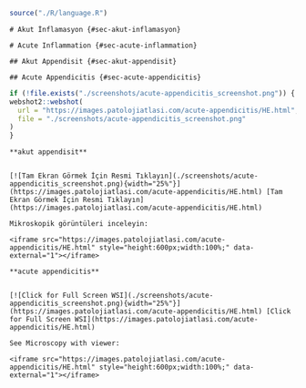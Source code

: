 ```r

source("./R/language.R")

```





```asis

# Akut İnflamasyon {#sec-akut-inflamasyon}

```




```asis

# Acute Inflammation {#sec-acute-inflammation}

```




```asis

## Akut Appendisit {#sec-akut-appendisit}

```




```asis

## Acute Appendicitis {#sec-acute-appendicitis}

```



```r
if (!file.exists("./screenshots/acute-appendicitis_screenshot.png")) {
webshot2::webshot(
  url = "https://images.patolojiatlasi.com/acute-appendicitis/HE.html",
  file = "./screenshots/acute-appendicitis_screenshot.png"
)
}
```






```asis

**akut appendisit**


[![Tam Ekran Görmek İçin Resmi Tıklayın](./screenshots/acute-appendicitis_screenshot.png){width="25%"}](https://images.patolojiatlasi.com/acute-appendicitis/HE.html) [Tam Ekran Görmek İçin Resmi Tıklayın](https://images.patolojiatlasi.com/acute-appendicitis/HE.html)

Mikroskopik görüntüleri inceleyin:

<iframe src="https://images.patolojiatlasi.com/acute-appendicitis/HE.html" style="height:600px;width:100%;" data-external="1"></iframe>

```




```asis

**acute appendicitis**


[![Click for Full Screen WSI](./screenshots/acute-appendicitis_screenshot.png){width="25%"}](https://images.patolojiatlasi.com/acute-appendicitis/HE.html) [Click for Full Screen WSI](https://images.patolojiatlasi.com/acute-appendicitis/HE.html)

See Microscopy with viewer: 

<iframe src="https://images.patolojiatlasi.com/acute-appendicitis/HE.html" style="height:600px;width:100%;" data-external="1"></iframe>

```



